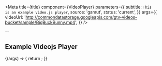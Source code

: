 


<Meta
  title={title}
  component={VideoPlayer}
  parameters={{
    subtitle: `This is an example video.js player`,
    source: 'gamut',
    status: 'current',
  }}
  args={{
    videoUrl:
      'http://commondatastorage.googleapis.com/gtv-videos-bucket/sample/BigBuckBunny.mp4',
  }}
/>

--

## Example Videojs Player

<Canvas>
  <Story name="Videojs">
    {(args) => {
      return <Videojs {...args} />;
    }}
  </Story>
</Canvas>
